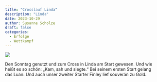 ```yaml
---
title: "Crosslauf Linda"
description: "Linda"
date: 2023-10-29
author: Susanne Scholze
draft: false
categories:
  - Erfolge
  - Wettkampf
---
```


::: {layout-ncol="2"}
![](index.jpg)

Den Sonntag genutzt und zum Cross in Linda am Start gewesen. Und wie heißt es so schön: „Kam, sah und siegte.“ Bei seinem ersten Start gelang das Luan. Und auch unser zweiter Starter Finley lief souverän zu Gold.
:::
